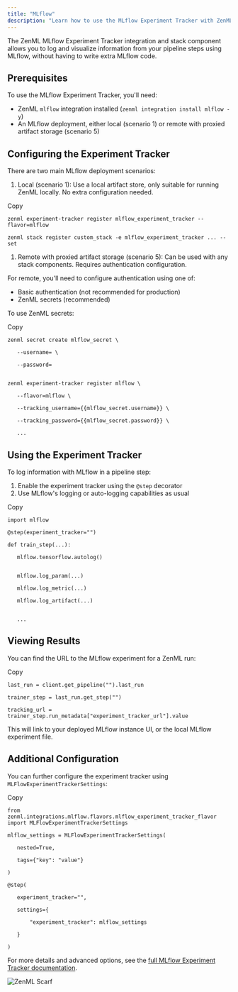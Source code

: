```yaml
---
title: "MLflow"
description: "Learn how to use the MLflow Experiment Tracker with ZenML."
---
```


The ZenML MLflow Experiment Tracker integration and stack component allows you to log and visualize information from your pipeline steps using MLflow, without having to write extra MLflow code.

## Prerequisites

To use the MLflow Experiment Tracker, you'll need:

* ZenML `mlflow` integration installed (`zenml integration install mlflow -y`)
* An MLflow deployment, either local (scenario 1) or remote with proxied artifact storage (scenario 5)

## Configuring the Experiment Tracker

There are two main MLflow deployment scenarios:

1. Local (scenario 1): Use a local artifact store, only suitable for running ZenML locally. No extra configuration needed.

Copy

```
zenml experiment-tracker register mlflow_experiment_tracker --flavor=mlflow

zenml stack register custom_stack -e mlflow_experiment_tracker ... --set
```

1. Remote with proxied artifact storage (scenario 5): Can be used with any stack components. Requires authentication configuration.

For remote, you'll need to configure authentication using one of:

* Basic authentication (not recommended for production)
* ZenML secrets (recommended)

To use ZenML secrets:

Copy

```
zenml secret create mlflow_secret \

   --username= \

   --password=
   

zenml experiment-tracker register mlflow \

   --flavor=mlflow \

   --tracking_username={{mlflow_secret.username}} \

   --tracking_password={{mlflow_secret.password}} \

   ...
```

## Using the Experiment Tracker

To log information with MLflow in a pipeline step:

1. Enable the experiment tracker using the `@step` decorator
2. Use MLflow's logging or auto-logging capabilities as usual

Copy

```
import mlflow

@step(experiment_tracker="")

def train_step(...):

   mlflow.tensorflow.autolog()
   

   mlflow.log_param(...)

   mlflow.log_metric(...)

   mlflow.log_artifact(...)
   

   ...
```

## Viewing Results

You can find the URL to the MLflow experiment for a ZenML run:

Copy

```
last_run = client.get_pipeline("").last_run

trainer_step = last_run.get_step("")

tracking_url = trainer_step.run_metadata["experiment_tracker_url"].value
```

This will link to your deployed MLflow instance UI, or the local MLflow experiment file.

## Additional Configuration

You can further configure the experiment tracker using `MLFlowExperimentTrackerSettings`:

Copy

```
from zenml.integrations.mlflow.flavors.mlflow_experiment_tracker_flavor import MLFlowExperimentTrackerSettings

mlflow_settings = MLFlowExperimentTrackerSettings(

   nested=True,

   tags={"key": "value"}  

)

@step(

   experiment_tracker="",

   settings={

       "experiment_tracker": mlflow_settings

   }  

)
```

For more details and advanced options, see the [full MLflow Experiment Tracker documentation](/stack-components/experiment-trackers/mlflow).

![ZenML Scarf](/images/how-to/popular-integrations)